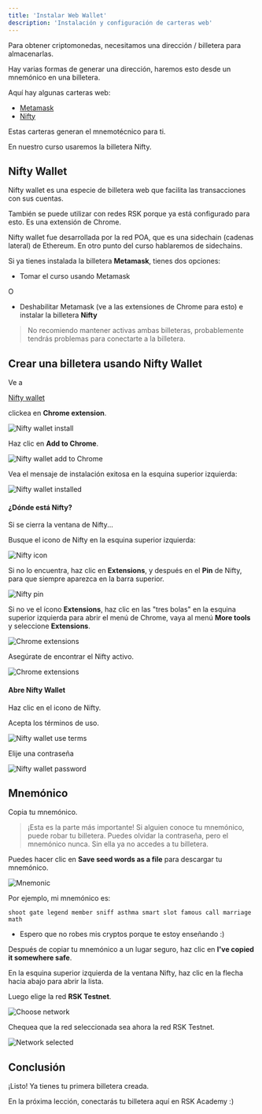 ---
title: 'Instalar Web Wallet'
description: 'Instalación y configuración de carteras web'
---

Para obtener criptomonedas, necesitamos una dirección / billetera para almacenarlas.

Hay varias formas de generar una dirección,
haremos esto desde un mnemónico en una billetera.

Aquí hay algunas carteras web:

- [Metamask](https://metamask.io/)
- [Nifty](https://www.poa.network/for-users/nifty-wallet)

Estas carteras generan el mnemotécnico para ti.

En nuestro curso usaremos la billetera Nifty.

## Nifty Wallet

Nifty wallet es una especie de billetera web que facilita las transacciones con sus cuentas.

También se puede utilizar con redes RSK porque ya está configurado para esto.
Es una extensión de Chrome.

Nifty wallet fue desarrollada por la red POA,
que es una sidechain (cadenas lateral) de Ethereum.
En otro punto del curso hablaremos de sidechains.

Si ya tienes instalada la billetera **Metamask**, tienes dos opciones:

- Tomar el curso usando Metamask

O

- Deshabilitar Metamask (ve a las extensiones de Chrome para esto) e instalar la billetera **Nifty**

> No recomiendo mantener activas ambas billeteras,
> probablemente tendrás problemas para conectarte a la billetera.

## Crear una billetera usando Nifty Wallet

Ve a

[Nifty wallet](https://www.poa.network/for-users/nifty-wallet)

clickea en **Chrome extension**.

![Nifty wallet install](/img/courses/dev/01/install-web-wallet/image-10.png)

Haz clic en **Add to Chrome**.

![Nifty wallet add to Chrome](/img/courses/dev/01/install-web-wallet/image-11.png)

Vea el mensaje de instalación exitosa en la esquina superior izquierda:

![Nifty wallet installed](/img/courses/dev/01/install-web-wallet/image-12.png)

#### ¿Dónde está Nifty?

Si se cierra la ventana de Nifty...

Busque el icono de Nifty en la esquina superior izquierda:

![Nifty icon](/img/courses/dev/01/install-web-wallet/image-18.png)

Si no lo encuentra, haz clic en **Extensions**,
y después en el **Pin** de Nifty, para que siempre aparezca en la barra superior.

![Nifty pin](/img/courses/dev/01/install-web-wallet/image-19.png)

Si no ve el ícono **Extensions**,
haz clic en las "tres bolas" en la esquina superior izquierda para abrir el menú de Chrome,
vaya al menú **More tools** y seleccione **Extensions**.

![Chrome extensions](/img/courses/dev/01/install-web-wallet/image-20.png)

Asegúrate de encontrar el Nifty activo.

![Chrome extensions](/img/courses/dev/01/install-web-wallet/image-21.png)

#### Abre Nifty Wallet

Haz clic en el icono de Nifty.

Acepta los términos de uso.

![Nifty wallet use terms](/img/courses/dev/01/install-web-wallet/image-13.png)

Elije una contraseña

![Nifty wallet password](/img/courses/dev/01/install-web-wallet/image-14.png)

## Mnemónico

Copia tu mnemónico.

> ¡Esta es la parte más importante!
> Si alguien conoce tu mnemónico, puede robar tu billetera.
> Puedes olvidar la contraseña, pero el mnemónico nunca.
> Sin ella ya no accedes a tu billetera.

Puedes hacer clic en **Save seed words as a file** para descargar tu mnemónico.

![Mnemonic](/img/courses/dev/01/install-web-wallet/image-15.png)

Por ejemplo, mi mnemónico es:

```
shoot gate legend member sniff asthma smart slot famous call marriage math
```

- Espero que no robes mis cryptos porque te estoy enseñando :)

Después de copiar tu mnemónico a un lugar seguro,
haz clic en **I've copied it somewhere safe**.

En la esquina superior izquierda de la ventana Nifty,
haz clic en la flecha hacia abajo para abrir la lista.

Luego elige la red **RSK Testnet**.

![Choose network](/img/courses/dev/01/install-web-wallet/image-16.png)

Chequea que la red seleccionada sea ahora la red RSK Testnet.

![Network selected](/img/courses/dev/01/install-web-wallet/image-17.png)

## Conclusión

¡Listo!
Ya tienes tu primera billetera creada.

En la próxima lección, conectarás tu billetera aquí en RSK Academy :)
